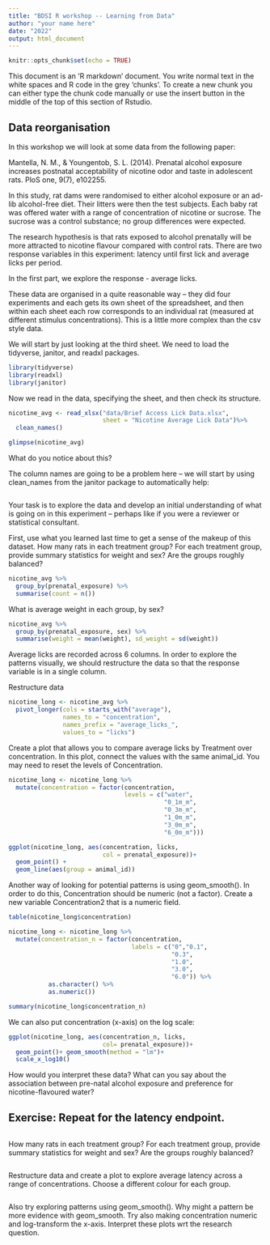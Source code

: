 ```yaml
---
title: "BDSI R workshop -- Learning from Data"
author: "your name here"
date: "2022"
output: html_document
---
```


```r
knitr::opts_chunk$set(echo = TRUE)
```

This document is an 'R markdown' document. You write normal text in the white spaces and R code in the grey 'chunks'. To create a new chunk you can either type the chunk code manually or use the insert button in the middle of the top of this section of Rstudio.

## Data reorganisation

In this workshop we will look at some data from the following paper:

Mantella, N. M., & Youngentob, S. L. (2014). Prenatal alcohol exposure increases postnatal acceptability of nicotine odor and taste in adolescent rats. PloS one, 9(7), e102255.

In this study, rat dams were randomised to either alcohol exposure or an ad-lib alcohol-free diet. Their litters were then the test subjects. Each baby rat was offered water with a range of concentration of nicotine or sucrose.  The sucrose was a control substance; no group differences were expected.

The research hypothesis is that rats exposed to alcohol prenatally will be more attracted to nicotine flavour compared with control rats. There are two response variables in this experiment: latency until first lick and average licks per period. 

In the first part, we explore the response - average licks.

These data are organised in a quite reasonable way -- they did four experiments and each gets its own sheet of the spreadsheet, and then within each sheet each row corresponds to an individual rat (measured at different stimulus concentrations). This is a little more complex than the csv style data.

We will start by just looking at the third sheet. We need to load the tidyverse, janitor, and readxl packages.

```r
library(tidyverse)
library(readxl)
library(janitor)
```

Now we read in the data, specifying the sheet, and then check its structure.

```r
nicotine_avg <- read_xlsx("data/Brief Access Lick Data.xlsx",
                          sheet = "Nicotine Average Lick Data")%>%
  clean_names()

glimpse(nicotine_avg)
```

What do you notice about this?



The column names are going to be a problem here -- we will start by using clean_names from the janitor package to automatically help:

```r

```


Your task is to explore the data and develop an initial understanding of what is going on in this experiment -- perhaps like if you were a reviewer or statistical consultant.

First, use what you learned last time to get a sense of the makeup of this dataset.
How many rats in each treatment group?
For each treatment group, provide summary statistics for weight and sex? Are the groups roughly balanced?


```r
nicotine_avg %>%
  group_by(prenatal_exposure) %>%
  summarise(count = n())
```
What is average weight in each group, by sex?
```r
nicotine_avg %>%
  group_by(prenatal_exposure, sex) %>%
  summarise(weight = mean(weight), sd_weight = sd(weight))
```


Average licks are recorded across 6 columns. In order to explore the patterns visually, we should restructure the data so that the response variable is in a single column.

Restructure data 

```r
nicotine_long <- nicotine_avg %>%
  pivot_longer(cols = starts_with("average"),
               names_to = "concentration",
               names_prefix = "average_licks_",
               values_to = "licks")
```

Create a plot that allows you to compare average licks by Treatment over concentration. In this plot, connect the values with the same animal_id. You may need to reset the levels of Concentration.

```r

nicotine_long <- nicotine_long %>%
  mutate(concentration = factor(concentration,
                                levels = c("water",
                                           "0_1m_m",
                                           "0_3m_m",
                                           "1_0m_m",
                                           "3_0m_m",
                                           "6_0m_m")))

ggplot(nicotine_long, aes(concentration, licks,
                          col = prenatal_exposure))+
  geom_point() +
  geom_line(aes(group = animal_id))
```



Another way of looking for potential patterns is using geom_smooth(). In order to do this, Concentration should be numeric (not a factor). Create a new variable Concentration2 that is a numeric field.

```r
table(nicotine_long$concentration)

nicotine_long <- nicotine_long %>%
  mutate(concentration_n = factor(concentration,
                                  labels = c("0","0.1",
                                             "0.3",
                                             "1.0",
                                             "3.0",
                                             "6.0")) %>%
           as.character() %>%
           as.numeric())

summary(nicotine_long$concentration_n)
```

We can also put concentration (x-axis) on the log scale:

```r
ggplot(nicotine_long, aes(concentration_n, licks, 
                          col= prenatal_exposure))+
  geom_point()+ geom_smooth(method = "lm")+
  scale_x_log10()

```

How would you interpret these data? What can you say about the association between pre-natal alcohol exposure and preference for nicotine-flavoured water?

## Exercise: Repeat for the latency endpoint.

```r

```
How many rats in each treatment group?
For each treatment group, provide summary statistics for weight and sex? Are the groups roughly balanced?


```r

```



Restructure data and create a plot to explore average latency across a range of concentrations. Choose a different colour for each group.

```r

```


Also try exploring patterns using geom_smooth(). Why might a pattern be more evidence with geom_smooth. Try also making concentration numeric and log-transform the x-axis. Interpret these plots wrt the research question. 


```r

```



